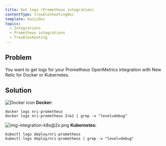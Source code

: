 ```yaml
---
title: Get logs (Prometheus integration)
contentType: troubleshootingDoc
template: basicDoc
topics:
  - Integrations
  - Prometheus integrations
  - Troubleshooting
---
```


## Problem

You want to get logs for your Prometheus OpenMetrics integration with New Relic for Docker or Kubernetes.

## Solution

![Docker icon](./images/docker-logo-crop.png "Docker icon") **Docker:**

```
docker logs nri-prometheus
docker logs nri-prometheus 2>&1 | grep -v "level=debug"
```

![img-integration-k8s@2x.png](./images/img-integration-k8s%402x.png "img-integration-k8s@2x.png") **Kubernetes:**

```
kubectl logs deploy/nri-prometheus
kubectl logs deploy/nri-prometheus | grep -v "level=debug"
```
